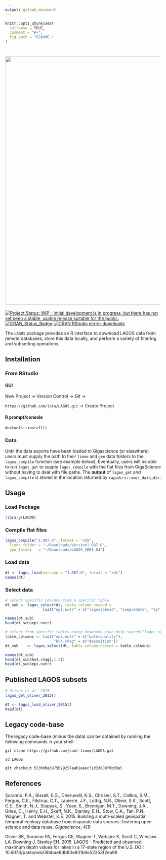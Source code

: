 ```yaml
---
output: github_document
---
```


<!-- README.md is generated from README.Rmd. Please edit that file -->

```r
knitr::opts_chunk$set(
  collapse = TRUE,
  comment = "#>",
  fig.path = "README-"
)
```

<h1 align="left">
<img width="800" src="./inst/lagos_banner.png" alt="">
</h1>

[![Project Status: WIP - Initial development is in progress, but there has not yet been a stable, usable release suitable for the public.](http://www.repostatus.org/badges/latest/wip.svg)](http://www.repostatus.org/#wip)
[![CRAN\_Status\_Badge](http://www.r-pkg.org/badges/version/LAGOS)](https://cran.r-project.org/package=LAGOS) 
[![CRAN RStudio mirror downloads](http://cranlogs.r-pkg.org/badges/LAGOS)](https://cran.r-project.org/package=LAGOS)

The `LAGOS` package provides an R interface to download LAGOS data from remote databases, store this data locally, and perform a variety of filtering and subsetting operations.

## Installation

### From RStudio

#### GUI

New Project -> Version Control -> Git ->

`https://github.com/jsta/LAGOS.git` -> Create Project

#### R prompt/console

`devtools::install()`
 
### Data

Until the data exports have been loaded to Gigascience (or elsewhere) users must supply the path to their `limno` and `geo` data folders to the `lagos_compile` function (see example below). Eventually, users will be able to run `lagos_get` to supply `lagos_compile` with the flat files from GigaScience without having to deal with file paths. The __output__ of `lagos_get` and `lagos_compile` is stored in the location returned by `rappdirs::user_data_dir`.

## Usage

### Load Package

```r
library(LAGOS)
```

### Compile flat files

```r
lagos_compile("1.087.0", format = "rds",
  limno_folder = "~/Downloads/Version1.087.0",
  geo_folder   = "~/Downloads/LAGOS_VER1.04")
```

### Load data

```r
dt <- lagos_load(version = "1.087.0", format = "rds")
names(dt)
```

### Select data


```r
# select specific columns from a specific table
dt_sub <- lagos_select(dt, table_column_nested =
                 list("epi.nutr" = c("lagoslakeid", "sampledate", "tp", "tn")))

names(dt_sub)
head(dt_sub$epi.nutr)

# select from specific tables using keywords (see help.search("lagos_select"))
table_columns <- list("epi.nutr" = c("waterquality"),
                      "hu4.chag" = c("deposition"))
dt_sub    <- lagos_select(dt, table_column_nested = table_columns)

names(dt_sub)
head(dt_sub$hu4.chag[,1:3])
head(dt_sub$epi.nutr)
```

## Published LAGOS subsets

```r
# Oliver et al. 2015
lagos_get_oliver_2015()
```

```r
dt <- lagos_load_oliver_2015()
head(dt)
```

## Legacy code-base

The legacy code-base (minus the data) can be obtained by running the following commands in your shell:

```shell
git clone https://github.com/cont-limno/LAGOS.git 

cd LAGOS

git checkout 553b0ba3875b29257aab1aaec71d3388070bd3e5
```

## References

Soranno, P.A., Bissell, E.G., Cheruvelil, K.S., Christel, S.T., Collins,
  S.M., Fergus, C.E., Filstrup, C.T., Lapierre, J.F., Lottig, N.R., Oliver,
  S.K., Scott, C.E., Smith, N.J., Stopyak, S., Yuan, S., Bremigan, M.T.,
  Downing, J.A., Gries, C., Henry, E.H., Skaff, N.K., Stanley, E.H.,
  Stow, C.A., Tan, P.N., Wagner, T. and Webster, K.E. 2015. Building a
  multi-scaled geospatial temporal ecology database from disparate data
  sources: fostering open science and data reuse. _Gigascience_, 4(1)

Oliver SK, Soranno PA, Fergus CE, Wagner T, Webster K, Scott C, Winslow LA,      Downing J, Stanley EH. 2015. LAGOS - Predicted and observed maximum depth      values for lakes in a 17-state region of the U.S. DOI:                         10.6073/pasta/edc06bbae6db80e801b6e52253f2ea09
